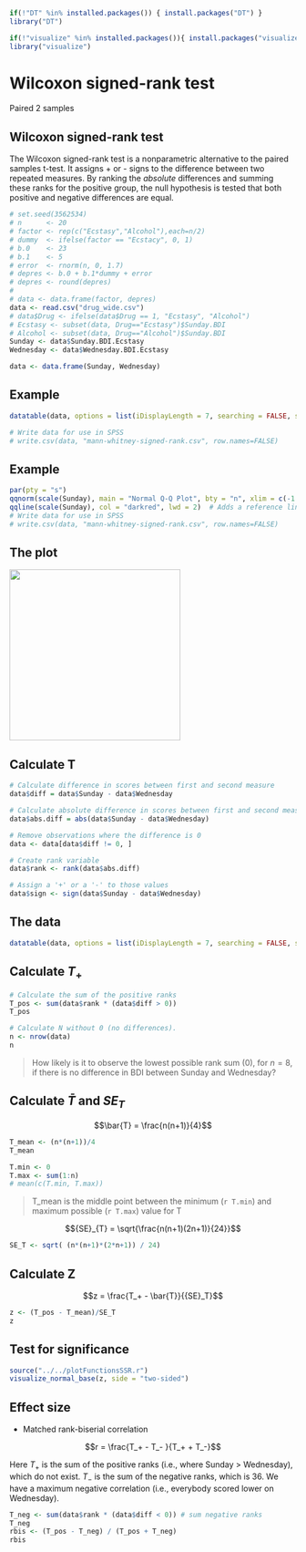 ```r
if(!"DT" %in% installed.packages()) { install.packages("DT") }
library("DT")

if(!"visualize" %in% installed.packages()){ install.packages("visualize") }
library("visualize")

```

# Wilcoxon signed-rank test

Paired 2 samples

## Wilcoxon signed-rank test {.section}


The Wilcoxon signed-rank test is a nonparametric alternative to the paired samples t-test. It assigns + or - signs to the difference between two repeated measures. By ranking the *absolute* differences and summing these ranks for the positive group, the null hypothesis is tested that both positive and negative differences are equal.

<!-- ## Simulate data -->

```r
# set.seed(3562534)
# n      <- 20
# factor <- rep(c("Ecstasy","Alcohol"),each=n/2)
# dummy  <- ifelse(factor == "Ecstacy", 0, 1)
# b.0    <- 23
# b.1    <- 5
# error  <- rnorm(n, 0, 1.7)
# depres <- b.0 + b.1*dummy + error
# depres <- round(depres)
# 
# data <- data.frame(factor, depres)
data <- read.csv("drug_wide.csv")
# data$Drug <- ifelse(data$Drug == 1, "Ecstasy", "Alcohol")
# Ecstasy <- subset(data, Drug=="Ecstasy")$Sunday.BDI
# Alcohol <- subset(data, Drug=="Alcohol")$Sunday.BDI
Sunday <- data$Sunday.BDI.Ecstasy
Wednesday <- data$Wednesday.BDI.Ecstasy

data <- data.frame(Sunday, Wednesday)
```

## Example
```r
datatable(data, options = list(iDisplayLength = 7, searching = FALSE, scrollY = 415, paging = F, info = F))

# Write data for use in SPSS
# write.csv(data, "mann-whitney-signed-rank.csv", row.names=FALSE)
```

## Example

```r
par(pty = "s")
qqnorm(scale(Sunday), main = "Normal Q-Q Plot", bty = "n", xlim = c(-1.5, 1.5), ylim = c(-1.5, 1.5))
qqline(scale(Sunday), col = "darkred", lwd = 2)  # Adds a reference line for normality
# Write data for use in SPSS
# write.csv(data, "mann-whitney-signed-rank.csv", row.names=FALSE)
```

## The plot 

![](../../images/figure-15-7.jpeg){width="300px"}

## Calculate T {.smaller .subsection}


```r
# Calculate difference in scores between first and second measure
data$diff = data$Sunday - data$Wednesday

# Calculate absolute difference in scores between first and second measure
data$abs.diff = abs(data$Sunday - data$Wednesday)

# Remove observations where the difference is 0
data <- data[data$diff != 0, ]

# Create rank variable
data$rank <- rank(data$abs.diff)

# Assign a '+' or a '-' to those values 
data$sign <- sign(data$Sunday - data$Wednesday)
```

## The data {.smaller}

```r
datatable(data, options = list(iDisplayLength = 7, searching = FALSE, scrollY = 415, paging = F, info = F))
```


## Calculate $T_+$

```r
# Calculate the sum of the positive ranks
T_pos <- sum(data$rank * (data$diff > 0))
T_pos

# Calculate N without 0 (no differences).
n <- nrow(data)
n
```

> How likely is it to observe the lowest possible rank sum (0), for $n=8$, if there is no difference in BDI between Sunday and Wednesday?

## Calculate $\bar{T}$ and ${SE}_{T}$ {.subsection}

$$\bar{T} = \frac{n(n+1)}{4}$$

```r
T_mean <- (n*(n+1))/4
T_mean 
```


```r
T.min <- 0
T.max <- sum(1:n)
# mean(c(T.min, T.max))
```

> T_mean is the middle point between the minimum (`r T.min`) and maximum possible (`r T.max`) value for T

$${SE}_{T} = \sqrt{\frac{n(n+1)(2n+1)}{24}}$$

```r
SE_T <- sqrt( (n*(n+1)*(2*n+1)) / 24)
```

## Calculate Z

$$z = \frac{T_+ - \bar{T}}{{SE}_T}$$

```r
z <- (T_pos - T_mean)/SE_T
z
```

## Test for significance

```r
source("../../plotFunctionsSSR.r")
visualize_normal_base(z, side = "two-sided")
```

## Effect size

- Matched rank-biserial correlation

$$r = \frac{T_+ - T_- }{T_+ + T_-}$$

Here $T_+$ is the sum of the positive ranks (i.e., where Sunday > Wednesday), which do not exist. $T_-$ is the sum of the negative ranks, which is 36. We have a maximum negative correlation (i.e., everybody scored lower on Wednesday).

```r
T_neg <- sum(data$rank * (data$diff < 0)) # sum negative ranks
T_neg
rbis <- (T_pos - T_neg) / (T_pos + T_neg)
rbis
```



<!-- ## The Actual Sampling Distribution of W -->
<!-- ```{r, echo=TRUE} -->

<!-- barplot(height = dbinom(0:28, 28, 0.5), names.arg = 0:28, xlab = "W") -->
<!-- pbinom(18.5, 28, 0.5, lower.tail = FALSE) -->
<!-- ``` -->